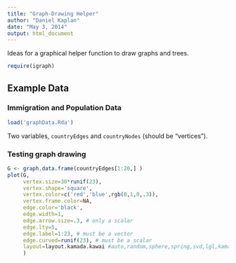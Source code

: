 ```yaml
---
title: "Graph-Drawing Helper"
author: "Daniel Kaplan"
date: "May 3, 2014"
output: html_document
---
```


Ideas for a graphical helper function to draw graphs and trees.

```r
require(igraph)
```

## Example Data

### Immigration and Population Data

```r
load('graphData.Rda')
```

Two variables, `countryEdges` and `countryNodes` (should be "vertices").

### Testing graph drawing

```r
G <- graph.data.frame(countryEdges[1:20,] )
plot(G,
     vertex.size=30*runif(23),
     vertex.shape='square',
     vertex.color=c('red','blue',rgb(0,1,0,.3)),
     vertex.frame.color=NA,
     edge.color='black',
     edge.width=1,
     edge.arrow.size=.3, # only a scalar
     edge.lty=5,
     edge.label=1:23, # must be a vector
     edge.curved=runif(23), # must be a scalar
     layout=layout.kamada.kawai #auto,random,sphere,spring,svd,lgl,kamada.kawai or a two column matrix of locations
     )
```
